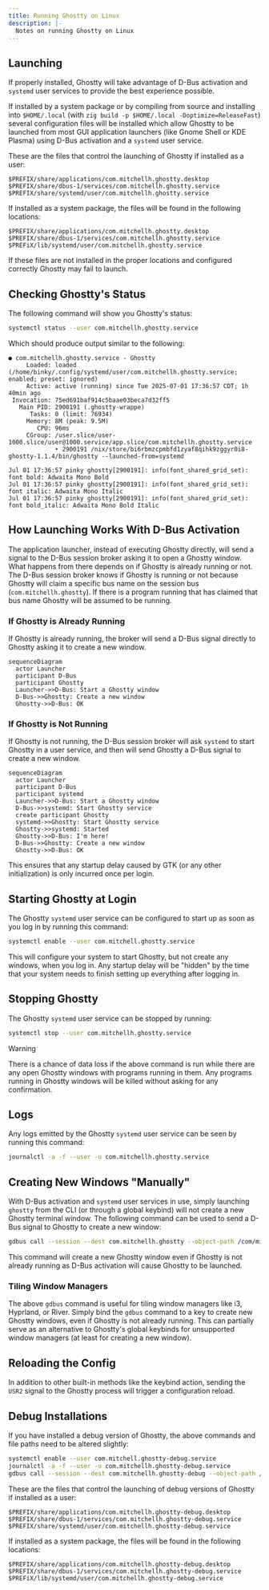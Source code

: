```yaml
---
title: Running Ghostty on Linux
description: |-
  Notes on running Ghostty on Linux
---
```


## Launching

If properly installed, Ghostty will take advantage of D-Bus activation and
`systemd` user services to provide the best experience possible.

If installed by a system package or by compiling from source and installing
into `$HOME/.local` (with `zig build -p $HOME/.local -Doptimize=ReleaseFast`)
several configuration files will be installed which allow Ghostty to be launched
from most GUI application launchers (like Gnome Shell or KDE Plasma) using D-Bus
activation and a `systemd` user service.

These are the files that control the launching of Ghostty if installed as
a user:

```
$PREFIX/share/applications/com.mitchellh.ghostty.desktop
$PREFIX/share/dbus-1/services/com.mitchellh.ghostty.service
$PREFIX/share/systemd/user/com.mitchellh.ghostty.service
```

If installed as a system package, the files will be found in the following
locations:

```
$PREFIX/share/applications/com.mitchellh.ghostty.desktop
$PREFIX/share/dbus-1/services/com.mitchellh.ghostty.service
$PREFiX/lib/systemd/user/com.mitchellh.ghostty.service
```

If these files are not installed in the proper locations and configured
correctly Ghostty may fail to launch.

## Checking Ghostty's Status

The following command will show you Ghostty's status:

```sh
systemctl status --user com.mitchellh.ghostty.service
```

Which should produce output similar to the following:

```
● com.mitchellh.ghostty.service - Ghostty
     Loaded: loaded (/home/binky/.config/systemd/user/com.mitchellh.ghostty.service; enabled; preset: ignored)
     Active: active (running) since Tue 2025-07-01 17:36:57 CDT; 1h 40min ago
 Invocation: 75ed691baf914c5baae03beca7d32ff5
   Main PID: 2900191 (.ghostty-wrappe)
      Tasks: 0 (limit: 76934)
     Memory: 8M (peak: 9.5M)
        CPU: 96ms
     CGroup: /user.slice/user-1000.slice/user@1000.service/app.slice/com.mitchellh.ghostty.service
             ‣ 2900191 /nix/store/bi6rbmzcpmbfd1zyaf8qihk9zggyr0i8-ghostty-1.1.4/bin/ghostty --launched-from=systemd

Jul 01 17:36:57 pinky ghostty[2900191]: info(font_shared_grid_set): font bold: Adwaita Mono Bold
Jul 01 17:36:57 pinky ghostty[2900191]: info(font_shared_grid_set): font italic: Adwaita Mono Italic
Jul 01 17:36:57 pinky ghostty[2900191]: info(font_shared_grid_set): font bold_italic: Adwaita Mono Bold Italic
```

## How Launching Works With D-Bus Activation

The application launcher, instead of executing Ghostty directly, will send a
signal to the D-Bus session broker asking it to open a Ghostty window. What
happens from there depends on if Ghostty is already running or not. The D-Bus
session broker knows if Ghostty is running or not because Ghostty will claim
a specific bus name on the session bus (`com.mitchellh.ghostty`). If there is
a program running that has claimed that bus name Ghostty will be assumed to
be running.

### If Ghostty is Already Running

If Ghostty is already running, the broker will send a D-Bus signal directly to
Ghostty asking it to create a new window.

```mermaid
sequenceDiagram
  actor Launcher
  participant D-Bus
  participant Ghostty
  Launcher->>D-Bus: Start a Ghostty window
  D-Bus->>Ghostty: Create a new window
  Ghostty->>D-Bus: OK
```

### If Ghostty is Not Running

If Ghostty is not running, the D-Bus session broker will ask `systemd` to start
Ghostty in a user service, and then will send Ghostty a D-Bus signal to create a
new window.

```mermaid
sequenceDiagram
  actor Launcher
  participant D-Bus
  participant systemd
  Launcher->>D-Bus: Start a Ghostty window
  D-Bus->>systemd: Start Ghostty service
  create participant Ghostty
  systemd->>Ghostty: Start Ghostty service
  Ghostty->>systemd: Started
  Ghostty->>D-Bus: I'm here!
  D-Bus->>Ghostty: Create a new window
  Ghostty->>D-Bus: OK
```

This ensures that any startup delay caused by GTK (or any other initialization) is
only incurred once per login.

## Starting Ghostty at Login

The Ghostty `systemd` user service can be configured to start up as soon as you
log in by running this command:

```sh
systemctl enable --user com.mitchell.ghostty.service
```

This will configure your system to start Ghostty, but not create any windows,
when you log in. Any startup delay will be "hidden" by the time that your system
needs to finish setting up everything after logging in.

## Stopping Ghostty

The Ghostty `systemd` user service can be stopped by running:

```sh
systemctl stop --user com.mitchellh.ghostty.service
```

> [!WARNING]
>
> There is a chance of data loss if the above command is run while there are any
> open Ghostty windows with programs running in them. Any programs running in
> Ghostty windows will be killed without asking for any confirmation.

## Logs

Any logs emitted by the Ghostty `systemd` user service can be seen by running
this command:

```sh
journalctl -a -f --user -u com.mitchellh.ghostty.service
```

## Creating New Windows "Manually"

With D-Bus activation and `systemd` user services in use, simply launching
`ghostty` from the CLI (or through a global keybind) will not create a new
Ghostty terminal window. The following command can be used to send a D-Bus
signal to Ghostty to create a new window:

```sh
gdbus call --session --dest com.mitchellh.ghostty --object-path /com/mitchellh/ghostty --method org.gtk.Actions.Activate new-window [] []
```

This command will create a new Ghostty window even if Ghostty is not already
running as D-Bus activation will cause Ghostty to be launched.

### Tiling Window Managers

The above `gdbus` command is useful for tiling window managers like i3,
Hyprland, or River. Simply bind the `gdbus` command to a key to create new
Ghostty windows, even if Ghostty is not already running. This can partially
serve as an alternative to Ghostty's global keybinds for unsupported window
managers (at least for creating a new window).

## Reloading the Config

In addition to other built-in methods like the keybind action, sending the
`USR2` signal to the Ghostty process will trigger a configuration reload.

## Debug Installations

If you have installed a debug version of Ghostty, the above commands and file
paths need to be altered slightly:

```sh
systemctl enable --user com.mitchell.ghostty-debug.service
journalctl -a -f --user -u com.mitchellh.ghostty-debug.service
gdbus call --session --dest com.mitchellh.ghostty-debug --object-path /com/mitchellh/ghostty_debug --method org.gtk.Actions.Activate new-window [] []
```

These are the files that control the launching of debug versions of Ghostty if
installed as a user:

```
$PREFIX/share/applications/com.mitchellh.ghostty-debug.desktop
$PREFIX/share/dbus-1/services/com.mitchellh.ghostty-debug.service
$PREFIX/share/systemd/user/com.mitchellh.ghostty-debug.service
```

If installed as a system package, the files will be found in the following
locations:

```
$PREFIX/share/applications/com.mitchellh.ghostty-debug.desktop
$PREFIX/share/dbus-1/services/com.mitchellh.ghostty-debug.service
$PREFiX/lib/systemd/user/com.mitchellh.ghostty-debug.service
```
